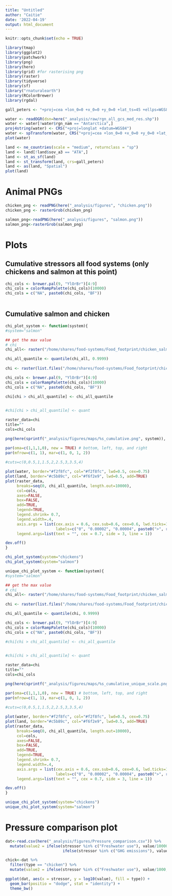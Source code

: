 ```yaml
---
title: "Untitled"
author: "Caitie"
date: '2022-04-19'
output: html_document
---
```


```r
knitr::opts_chunk$set(echo = TRUE)
```

```r
library(tmap)
library(ggplot2)
library(patchwork)
library(png)
library(here)
library(grid) #for rasterising png
library(raster)
library(tidyverse)
library(sf)
library("rnaturalearth")
library(RColorBrewer)
library(rgdal)
```



```r
gall_peters <- "+proj=cea +lon_0=0 +x_0=0 +y_0=0 +lat_ts=45 +ellps=WGS84 +datum=WGS84 +units=m +no_defs"

water <- readOGR(dsn=here("_analysis/raw/rgn_all_gcs_med_res.shp"))
water <- water[!water$rgn_nam == "Antarctica",]
proj4string(water) <- CRS("+proj=longlat +datum=WGS84")
water <- spTransform(water, CRS("+proj=cea +lon_0=0 +x_0=0 +y_0=0 +lat_ts=45 +ellps=WGS84 +datum=WGS84 +units=m +no_defs"))
plot(water)

land <- ne_countries(scale = "medium", returnclass = "sp") 
land <- land[!land$sov_a3 == "ATA",]
land <- st_as_sf(land)
land <- st_transform(land, crs=gall_peters)
land <- as(land, "Spatial")
plot(land)
```



# Animal PNGs

```r
chicken_png <- readPNG(here("_analysis/figures", "chicken.png"))
chicken_png <- rasterGrob(chicken_png)
```

```r
salmon_png<-readPNG(here("_analysis/figures", "salmon.png"))
salmon_png<-rasterGrob(salmon_png)
```


# Plots

## Cumulative stressors all food systems (only chickens and salmon at this point)

```r

chi_cols <- brewer.pal(9, "YlOrBr")[4:9]
chi_cols = colorRampPalette(chi_cols)(10000) 
chi_cols = c("NA", paste0(chi_cols, "BF"))
              
```



## Cumulative salmon and chicken

```r
chi_plot_system <- function(system){
#system="salmon"

## get the max value
# chi
chi_all<- raster("/home/shares/food-systems/Food_footprint/chicken_salmon/rescaled_cumulative_pressure/cumulative_stress.tif")/1000000

chi_all_quantile <- quantile(chi_all, 0.9999)
  
chi <- raster(list.files("/home/shares/food-systems/Food_footprint/chicken_salmon/rescaled_cumulative_pressure/", pattern = system, full=TRUE))/1000000

chi_cols <- brewer.pal(9, "YlOrBr")[4:9]
chi_cols = colorRampPalette(chi_cols)(10000) 
chi_cols = c("NA", paste0(chi_cols, "BF"))

chi[chi > chi_all_quantile] <- chi_all_quantile

              
#chi[chi > chi_all_quantile] <- quant 

raster_data=chi
title="" 
cols=chi_cols

png(here(sprintf("_analysis/figures/maps/%s_cumulative.png", system)), res=500, width=7, height=3, units="in")

par(oma=c(1,1,1,0), new = TRUE) # bottom, left, top, and right
par(mfrow=c(1, 1), mar=c(1, 0, 1, 2))
  
#cuts=c(0,0.5,1,1.5,2,2.5,3,3.5,4)

plot(water, border="#f2f8fc", col="#f2f8fc", lwd=0.5, cex=0.75)
plot(land, border="#c5b89c", col="#f6f2e9", lwd=0.5, add=TRUE)
plot(raster_data, 
     breaks=seq(0, chi_all_quantile, length.out=10000),
     col=cols, 
     axes=FALSE, 
     box=FALSE, 
     add=TRUE,  
     legend=TRUE, 
     legend.shrink= 0.7, 
     legend.width=.4, 
     axis.args = list(cex.axis = 0.6, cex.sub=0.6, cex=0.6, lwd.ticks=1, at = c(0,0.00002,0.00004,round(chi_all_quantile, 6)),
                      labels=c("0", "0.00002", "0.00004", paste0(">", round(chi_all_quantile, 6)))), 
     legend.args=list(text = "", cex = 0.7, side = 3, line = 1))

dev.off()
}

```

```r
chi_plot_system(system="chickens")
chi_plot_system(system="salmon")
```

```r
unique_chi_plot_system <- function(system){
#system="salmon"

## get the max value
# chi
chi_all<- raster("/home/shares/food-systems/Food_footprint/chicken_salmon/rescaled_cumulative_pressure/cumulative_stress.tif")/1000000
  
chi <- raster(list.files("/home/shares/food-systems/Food_footprint/chicken_salmon/rescaled_cumulative_pressure/", pattern = system, full=TRUE))/1000000

chi_all_quantile <- quantile(chi, 0.9999)

chi_cols <- brewer.pal(9, "YlOrBr")[4:9]
chi_cols = colorRampPalette(chi_cols)(10000) 
chi_cols = c("NA", paste0(chi_cols, "BF"))

#chi[chi > chi_all_quantile] <- chi_all_quantile

              
#chi[chi > chi_all_quantile] <- quant 

raster_data=chi
title="" 
cols=chi_cols

png(here(sprintf("_analysis/figures/maps/%s_cumulative_unique_scale.png", system)), res=500, width=7, height=3, units="in")

par(oma=c(1,1,1,0), new = TRUE) # bottom, left, top, and right
par(mfrow=c(1, 1), mar=c(1, 0, 1, 2))
  
#cuts=c(0,0.5,1,1.5,2,2.5,3,3.5,4)

plot(water, border="#f2f8fc", col="#f2f8fc", lwd=0.5, cex=0.75)
plot(land, border="#c5b89c", col="#f6f2e9", lwd=0.5, add=TRUE)
plot(raster_data, 
     breaks=seq(0, chi_all_quantile, length.out=10000),
     col=cols, 
     axes=FALSE, 
     box=FALSE, 
     add=TRUE,  
     legend=TRUE, 
     legend.shrink= 0.7, 
     legend.width=.4, 
     axis.args = list(cex.axis = 0.6, cex.sub=0.6, cex=0.6, lwd.ticks=1, at = c(0,0.00002,0.00004,round(chi_all_quantile, 6)),
                      labels=c("0", "0.00002", "0.00004", paste0(">", round(chi_all_quantile, 6)))), 
     legend.args=list(text = "", cex = 0.7, side = 3, line = 1))

dev.off()
}
```


```r
unique_chi_plot_system(system="chickens")
unique_chi_plot_system(system="salmon")
```
# Pressure comparison plot

```r
dat<-read.csv(here("_analysis/figures/Pressure_comparison.csv")) %>% 
  mutate(value2 = ifelse(stressor %in% c("Freshwater use"), value/10000, 
                         ifelse(stressor %in% c("GHG emissions"), value/1000, value)))

chick<-dat %>% 
  filter(type == "chicken") %>% 
  mutate(value2 = ifelse(stressor %in% c("Freshwater use"), value/1000, value))


```


```r
ggplot(dat, aes(x = stressor, y = log10(value), fill = type)) +
  geom_bar(positio = "dodge", stat = "identity") +
  theme_bw()
```

